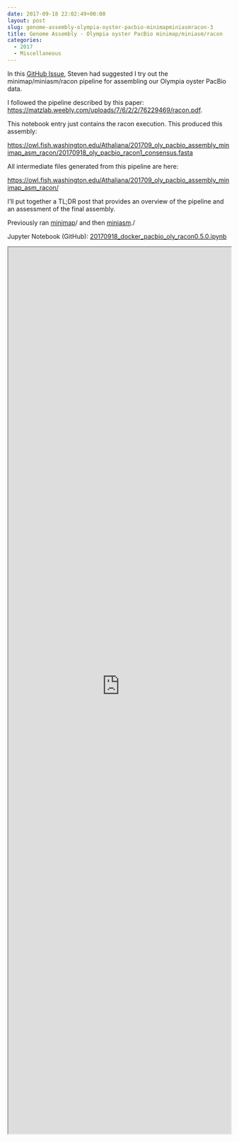 ```yaml
---
date: 2017-09-18 22:02:49+00:00
layout: post
slug: genome-assembly-olympia-oyster-pacbio-minimapminiasmracon-3
title: Genome Assembly - Olympia oyster PacBio minimap/miniasm/racon
categories:
  - 2017
  - Miscellaneous
---
```


In this [GitHub Issue](https://github.com/RobertsLab/project-olympia.oyster-genomic/issues/29), Steven had suggested I try out the minimap/miniasm/racon pipeline for assembling our Olympia oyster PacBio data.

I followed the pipeline described by this paper: [https://matzlab.weebly.com/uploads/7/6/2/2/76229469/racon.pdf](http://matzlab.weebly.com/uploads/7/6/2/2/76229469/racon.pdf).

This notebook entry just contains the racon execution. This produced this assembly:

[https://owl.fish.washington.edu/Athaliana/201709_oly_pacbio_assembly_minimap_asm_racon/20170918_oly_pacbio_racon1_consensus.fasta](http://owl.fish.washington.edu/Athaliana/201709_oly_pacbio_assembly_minimap_asm_racon/20170918_oly_pacbio_racon1_consensus.fasta)

All intermediate files generated from this pipeline are here:

[https://owl.fish.washington.edu/Athaliana/201709_oly_pacbio_assembly_minimap_asm_racon/](http://owl.fish.washington.edu/Athaliana/201709_oly_pacbio_assembly_minimap_asm_racon/)

I'll put together a TL;DR post that provides an overview of the pipeline and an assessment of the final assembly.

Previously ran [minimap](https://robertslab.github.io/sams-notebook/posts/2017/2017-09-07-genome-assembly-olympia-oyster-pacbio-minimapminiasmracon.html)/
 and then [miniasm](https://robertslab.github.io/sams-notebook/posts/2017/2017-09-18-genome-assembly-olympia-oyster-pacbio-minimapminiasmracon-2.html)./

Jupyter Notebook (GitHub): [20170918_docker_pacbio_oly_racon0.5.0.ipynb](https://github.com/sr320/LabDocs/blob/master/jupyter_nbs/sam/20170918_docker_pacbio_oly_racon0.5.0.ipynb)

<iframe src="https://render.githubusercontent.com/view/ipynb?commit=746136fffd23a4c07396158cda484b1db0004314&enc;_url=68747470733a2f2f7261772e67697468756275736572636f6e74656e742e636f6d2f73723332302f4c6162446f63732f373436313336666666643233613463303733393631353863646134383462316462303030343331342f6a7570797465725f6e62732f73616d2f32303137303931385f646f636b65725f70616362696f5f6f6c795f7261636f6e302e352e302e6970796e62&nwo;=sr320%2FLabDocs&path;=jupyter_nbs%2Fsam%2F20170918_docker_pacbio_oly_racon0.5.0.ipynb&repository;_id=13746500&repository;_type=Repository#558632bf-feb4-41fc-ab2c-2ac0f88eae59" width="100%" height="2000" scrolling="yes"></iframe>

